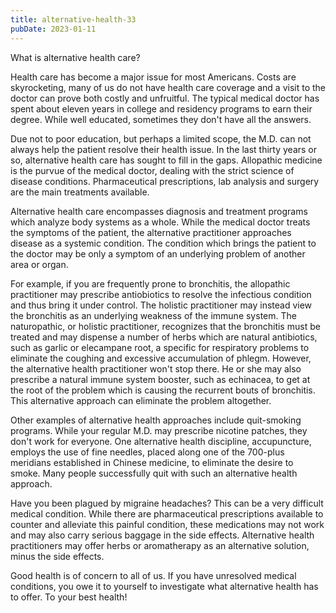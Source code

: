 ```yaml
---
title: alternative-health-33
pubDate: 2023-01-11
---
```


What is alternative health care?

Health care has become a major issue for most Americans. Costs are skyrocketing, many of us do not have health care coverage and a visit to the doctor can prove both costly and unfruitful. The typical medical doctor has spent about eleven years in college and residency programs to earn their degree. While well educated, sometimes they don't have all the answers.

Due not to poor education, but perhaps a limited scope, the M.D. can not always help the patient resolve their health issue. In the last thirty years or so, alternative health care has sought to fill in the gaps. Allopathic medicine is the purvue of the medical doctor, dealing with the strict science of disease conditions. Pharmaceutical prescriptions, lab analysis and surgery are the main treatments available.

Alternative health care encompasses diagnosis and treatment programs which analyze body systems as a whole. While the medical doctor treats the symptoms of the patient, the alternative practitioner approaches disease as a systemic condition. The condition which brings the patient to the doctor may be only a symptom of an underlying problem of another area or organ.

For example, if you are frequently prone to bronchitis, the allopathic practitioner may prescribe antiobiotics to resolve the infectious condition and thus bring it under control. The holistic practitioner may instead view the bronchitis as an underlying weakness of the immune system. The naturopathic, or holistic practitioner, recognizes that the bronchitis must be treated and may dispense a number of herbs which are natural antibiotics, such as garlic or elecampane root, a specific for respiratory problems to eliminate the coughing and excessive accumulation of phlegm. However, the alternative health practitioner  won't stop there. He or she may also prescribe a natural immune system booster, such as echinacea, to get at the root of the problem which is causing the recurrent bouts of bronchitis. This alternative approach can eliminate the problem altogether.

Other examples of alternative health approaches include quit-smoking programs. While your regular M.D. may prescribe nicotine patches, they don't work for everyone. One alternative health discipline, accupuncture, employs the use of fine needles, placed along one of the 700-plus meridians established in Chinese medicine, to eliminate the desire to smoke. Many people successfully quit with such an alternative health approach.

Have you been plagued by migraine headaches? This can be a very difficult medical condition. While there are pharmaceutical prescriptions available to counter and alleviate this painful condition, these medications may not work and may also carry serious baggage in the side effects. Alternative health practitioners may offer herbs or aromatherapy as an alternative solution, minus the side effects.

Good health is of concern to all of us. If you have unresolved medical conditions, you owe it to yourself to investigate what alternative health has to offer. To your best health!